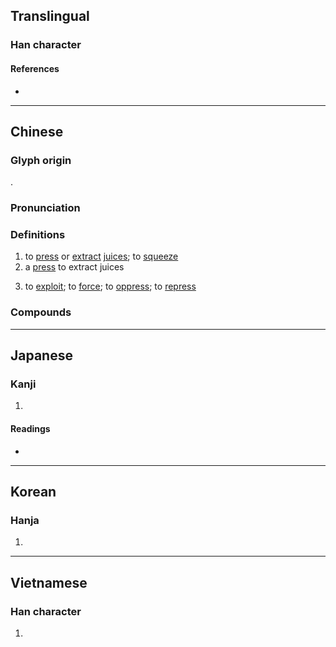 {{also|搾}}
{{character info}}
==Translingual==

===Han character===
{{Han char|rn=75|rad=木|as=10|sn=14|four=43911|canj=DJCS|ids=⿰木窄}}

====References====
* {{Han ref|kx=0544.030|dkj=15259|dj=0931.220|hdz=21270.030|uh=69A8|ud=27048|bh=BA5E|bd=47710}}

----

==Chinese==
{{zh-forms|alt=*搾}}

===Glyph origin===
{{Han etym}}
{{Han compound|木|窄|ls=psc|ls2=ic|c1=s|c2=p|t1=tree}}.

===Pronunciation===
{{zh-pron
|m=zhà
|c=zaa3
|mn=qz,xm:chè/zz:chèe/qz,tw,xm,zz:chà
|mn_note=chè/chèe - vernacular; chà - literary
|mc=y
|oc=y
|ma=
|cat=v,n
}}

===Definitions===
{{zh-hanzi}}

# to [[press]] or [[extract]] [[juice]]s; to [[squeeze]]
# a [[press]] to extract juices
# {{lb|zh|figurative}} to [[exploit]]; to [[force]]; to [[oppress]]; to [[repress]]

===Compounds===
{{zh-der|壓榨|榨乳器|榨取|榨床|榨汁|榨汁機|榨油水|榨菜}}

----

==Japanese==

===Kanji===
{{ja-kanji|grade=|rs=木10}}

# {{rfdef|ja|sort=木10}}

====Readings====
* {{ja-readings|on=[[さ]] (sa), [[しゃ]] (sha), [[さい]] (sai), [[さく]] (saku)|kun=[[しぼりき]] (shiboriki)}}

----

==Korean==

===Hanja===
{{ko-hanja|hangeul=자|eumhun=|rv=ja|mr=cha|y=ca}}

# {{rfdef|ko|sort=木10}}

----

==Vietnamese==

===Han character===
{{vi-hantu|[[trá]]|rs=木10}}

# {{rfdef|vi|sort=木10}}